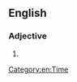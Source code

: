 {{also|postmodern}}

==English==
{{wikipedia|Postmodernism}}

===Adjective===
{{en-adj|head=[[post-]][[modern]]}}

# {{alternative form of|en|postmodern}}

[[Category:en:Time]]